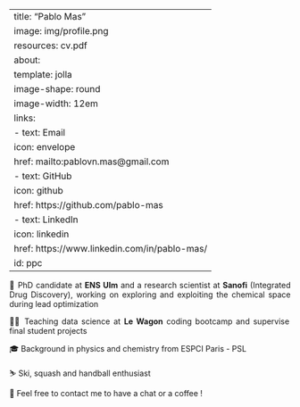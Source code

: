 <script>
document.addEventListener('DOMContentLoaded', function() {
    document.querySelectorAll('a').forEach(function(link) {
    link.setAttribute('target', '_blank');
    });
});
</script>

---
title: "Pablo Mas"
image: img/profile.png
resources: cv.pdf
about:
    template: jolla
    image-shape: round
    image-width: 12em
    links:
        -   text: Email
            icon: envelope
            href: mailto:pablovn.mas@gmail.com
        -   text: GitHub
            icon: github
            href: https://github.com/pablo-mas
        -   text: LinkedIn
            icon: linkedin
            href: https://www.linkedin.com/in/pablo-mas/
    id: ppc
---

<div style="text-align: justify">


🧪 PhD candidate at **ENS Ulm** and a research scientist at **Sanofi** (Integrated Drug Discovery), working on exploring and exploiting the chemical space during lead optimization

🧑‍🏫 Teaching data science at **Le Wagon** coding bootcamp and supervise final student projects

🎓  Background in physics and chemistry from ESPCI Paris - PSL

⛷️ Ski, squash and handball enthusiast

📧 Feel free to contact me to have a chat or a coffee !

</div>



<br>
<!-- **🏗️ This website is still under construction 🏗️** -->

